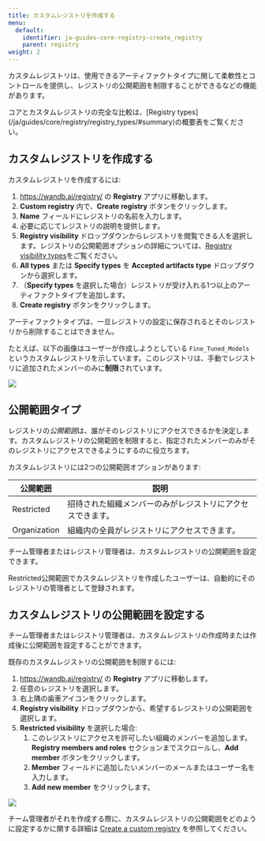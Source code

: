 ```yaml
---
title: カスタムレジストリを作成する
menu:
  default:
    identifier: ja-guides-core-registry-create_registry
    parent: registry
weight: 2
---
```


カスタムレジストリは、使用できるアーティファクトタイプに関して柔軟性とコントロールを提供し、レジストリの公開範囲を制限することができるなどの機能があります。

<Info>
コアとカスタムレジストリの完全な比較は、[Registry types](/ja/guides/core/registry/registry_types/#summary)の概要表をご覧ください。
</Info>

## カスタムレジストリを作成する

カスタムレジストリを作成するには:
1. https://wandb.ai/registry/ の **Registry** アプリに移動します。
2. **Custom registry** 内で、**Create registry** ボタンをクリックします。
3. **Name** フィールドにレジストリの名前を入力します。
4. 必要に応じてレジストリの説明を提供します。
5. **Registry visibility** ドロップダウンからレジストリを閲覧できる人を選択します。レジストリの公開範囲オプションの詳細については、[Registry visibility types](/ja/guides/core/registry/configure_registry/#registry-visibility-types)をご覧ください。
6. **All types** または **Specify types** を **Accepted artifacts type** ドロップダウンから選択します。
7. （**Specify types** を選択した場合）レジストリが受け入れる1つ以上のアーティファクトタイプを追加します。
8. **Create registry** ボタンをクリックします。

<Note>
アーティファクトタイプは、一旦レジストリの設定に保存されるとそのレジストリから削除することはできません。
</Note>

たとえば、以下の画像はユーザーが作成しようとしている `Fine_Tuned_Models` というカスタムレジストリを示しています。このレジストリは、手動でレジストリに追加されたメンバーのみに**制限**されています。

<Frame>
    <img src="/images/registry/create_registry.gif"  />
</Frame>

## 公開範囲タイプ

レジストリの*公開範囲*は、誰がそのレジストリにアクセスできるかを決定します。カスタムレジストリの公開範囲を制限すると、指定されたメンバーのみがそのレジストリにアクセスできるようにするのに役立ちます。

カスタムレジストリには2つの公開範囲オプションがあります:

| 公開範囲 | 説明 |
| --- | --- | 
| Restricted   | 招待された組織メンバーのみがレジストリにアクセスできます。| 
| Organization | 組織内の全員がレジストリにアクセスできます。|

チーム管理者またはレジストリ管理者は、カスタムレジストリの公開範囲を設定できます。

Restricted公開範囲でカスタムレジストリを作成したユーザーは、自動的にそのレジストリの管理者として登録されます。

## カスタムレジストリの公開範囲を設定する

チーム管理者またはレジストリ管理者は、カスタムレジストリの作成時または作成後に公開範囲を設定することができます。

既存のカスタムレジストリの公開範囲を制限するには:

1. https://wandb.ai/registry/ の **Registry** アプリに移動します。
2. 任意のレジストリを選択します。
3. 右上隅の歯車アイコンをクリックします。
4. **Registry visibility** ドロップダウンから、希望するレジストリの公開範囲を選択します。
5. **Restricted visibility** を選択した場合:
   1. このレジストリにアクセスを許可したい組織のメンバーを追加します。 **Registry members and roles** セクションまでスクロールし、**Add member** ボタンをクリックします。
   2. **Member** フィールドに追加したいメンバーのメールまたはユーザー名を入力します。
   3. **Add new member** をクリックします。

<Frame>
    <img src="/images/registry/change_registry_visibility.gif"  />
</Frame>

チーム管理者がそれを作成する際に、カスタムレジストリの公開範囲をどのように設定するかに関する詳細は [Create a custom registry](/ja/guides/core/registry/create_registry/#create-a-custom-registry) を参照してください。